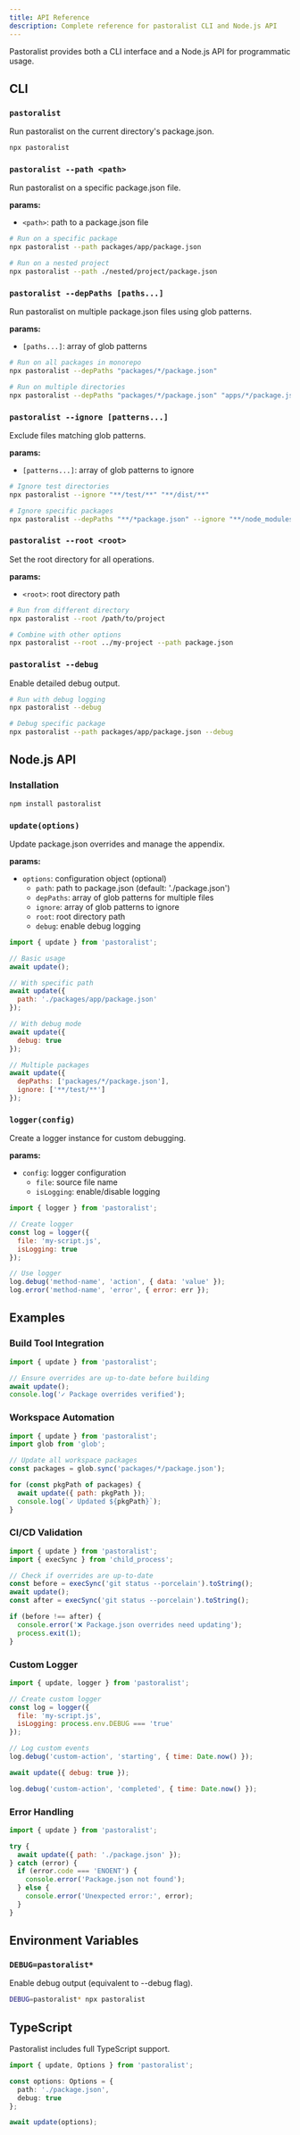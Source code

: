 ```yaml
---
title: API Reference
description: Complete reference for pastoralist CLI and Node.js API
---
```


Pastoralist provides both a CLI interface and a Node.js API for programmatic usage.

## CLI

### `pastoralist`

Run pastoralist on the current directory's package.json.

```bash
npx pastoralist
```

### `pastoralist --path <path>`

Run pastoralist on a specific package.json file.

**params:**
- `<path>`: path to a package.json file

```bash
# Run on a specific package
npx pastoralist --path packages/app/package.json

# Run on a nested project
npx pastoralist --path ./nested/project/package.json
```

### `pastoralist --depPaths [paths...]`

Run pastoralist on multiple package.json files using glob patterns.

**params:**
- `[paths...]`: array of glob patterns

```bash
# Run on all packages in monorepo
npx pastoralist --depPaths "packages/*/package.json"

# Run on multiple directories
npx pastoralist --depPaths "packages/*/package.json" "apps/*/package.json"
```

### `pastoralist --ignore [patterns...]`

Exclude files matching glob patterns.

**params:**
- `[patterns...]`: array of glob patterns to ignore

```bash
# Ignore test directories
npx pastoralist --ignore "**/test/**" "**/dist/**"

# Ignore specific packages
npx pastoralist --depPaths "**/*package.json" --ignore "**/node_modules/**" "**/legacy/**"
```

### `pastoralist --root <root>`

Set the root directory for all operations.

**params:**
- `<root>`: root directory path

```bash
# Run from different directory
npx pastoralist --root /path/to/project

# Combine with other options
npx pastoralist --root ../my-project --path package.json
```

### `pastoralist --debug`

Enable detailed debug output.

```bash
# Run with debug logging
npx pastoralist --debug

# Debug specific package
npx pastoralist --path packages/app/package.json --debug
```

## Node.js API

### Installation

```bash
npm install pastoralist
```

### `update(options)`

Update package.json overrides and manage the appendix.

**params:**
- `options`: configuration object (optional)
  - `path`: path to package.json (default: './package.json')
  - `depPaths`: array of glob patterns for multiple files
  - `ignore`: array of glob patterns to ignore
  - `root`: root directory path
  - `debug`: enable debug logging

```javascript
import { update } from 'pastoralist';

// Basic usage
await update();

// With specific path
await update({
  path: './packages/app/package.json'
});

// With debug mode
await update({
  debug: true
});

// Multiple packages
await update({
  depPaths: ['packages/*/package.json'],
  ignore: ['**/test/**']
});
```

### `logger(config)`

Create a logger instance for custom debugging.

**params:**
- `config`: logger configuration
  - `file`: source file name
  - `isLogging`: enable/disable logging

```javascript
import { logger } from 'pastoralist';

// Create logger
const log = logger({
  file: 'my-script.js',
  isLogging: true
});

// Use logger
log.debug('method-name', 'action', { data: 'value' });
log.error('method-name', 'error', { error: err });
```

## Examples

### Build Tool Integration

```javascript
import { update } from 'pastoralist';

// Ensure overrides are up-to-date before building
await update();
console.log('✓ Package overrides verified');
```

### Workspace Automation

```javascript
import { update } from 'pastoralist';
import glob from 'glob';

// Update all workspace packages
const packages = glob.sync('packages/*/package.json');

for (const pkgPath of packages) {
  await update({ path: pkgPath });
  console.log(`✓ Updated ${pkgPath}`);
}
```

### CI/CD Validation

```javascript
import { update } from 'pastoralist';
import { execSync } from 'child_process';

// Check if overrides are up-to-date
const before = execSync('git status --porcelain').toString();
await update();
const after = execSync('git status --porcelain').toString();

if (before !== after) {
  console.error('❌ Package.json overrides need updating');
  process.exit(1);
}
```

### Custom Logger

```javascript
import { update, logger } from 'pastoralist';

// Create custom logger
const log = logger({
  file: 'my-script.js',
  isLogging: process.env.DEBUG === 'true'
});

// Log custom events
log.debug('custom-action', 'starting', { time: Date.now() });

await update({ debug: true });

log.debug('custom-action', 'completed', { time: Date.now() });
```

### Error Handling

```javascript
import { update } from 'pastoralist';

try {
  await update({ path: './package.json' });
} catch (error) {
  if (error.code === 'ENOENT') {
    console.error('Package.json not found');
  } else {
    console.error('Unexpected error:', error);
  }
}
```

## Environment Variables

### `DEBUG=pastoralist*`

Enable debug output (equivalent to --debug flag).

```bash
DEBUG=pastoralist* npx pastoralist
```

## TypeScript

Pastoralist includes full TypeScript support.

```typescript
import { update, Options } from 'pastoralist';

const options: Options = {
  path: './package.json',
  debug: true
};

await update(options);
```